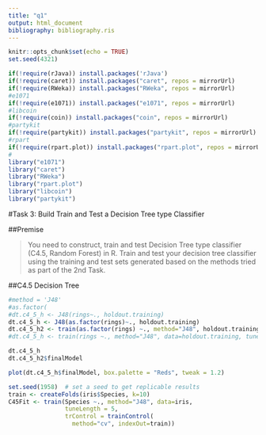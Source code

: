 ```yaml
---
title: "q1"
output: html_document
bibliography: bibliography.ris
---
```



```r
knitr::opts_chunk$set(echo = TRUE)
set.seed(4321)
```


```r
if(!require(rJava)) install.packages('rJava')
if(!require(caret)) install.packages("caret", repos = mirrorUrl)
if(!require(RWeka)) install.packages("RWeka", repos = mirrorUrl)
#e1071
if(!require(e1071)) install.packages("e1071", repos = mirrorUrl)
#libcoin
if(!require(coin)) install.packages("coin", repos = mirrorUrl)
#partykit
if(!require(partykit)) install.packages("partykit", repos = mirrorUrl)
#rpart
if(!require(rpart.plot)) install.packages("rpart.plot", repos = mirrorUrl)
#
library("e1071")
library("caret")
library("RWeka")
library("rpart.plot")
library("libcoin")
library("partykit")
```

<section>

#Task 3: Build Train and Test a Decision Tree type Classifier

##Premise

>You need to construct, train and test Decision Tree type classifier (C4.5, Random Forest) in R. Train and test your decision tree classifier using the training and test sets generated based on the methods tried as part of the 2nd Task.

<!--
• Building of Decision Tree type classifier (C4.5, Random Forest) in R 8
• Training of Decision Tree type classifier (C4.5, Random Forest) in R 8
• Testing of Decision Tree type classifier (C4.5, Random Forest) 9
-->

##C4.5 Decision Tree

```r
#method = 'J48'
#as.factor(
#dt.c4_5_h <- J48(rings~., holdout.training) 
dt.c4_5_h <- J48(as.factor(rings)~., holdout.training) 
dt.c4_5_h2 <- train(as.factor(rings) ~., method="J48", holdout.training, tuneLength = 8)
#dt.c4_5_h <- train(rings ~., method="J48", data=holdout.training, tuneLength = 8)

dt.c4_5_h
dt.c4_5_h2$finalModel
```

```r
plot(dt.c4_5_h$finalModel, box.palette = "Reds", tweak = 1.2)
```

```r
set.seed(1958)  # set a seed to get replicable results
train <- createFolds(iris$Species, k=10)
C45Fit <- train(Species ~., method="J48", data=iris,
                tuneLength = 5,
                trControl = trainControl(
                  method="cv", indexOut=train))
```

</section>

